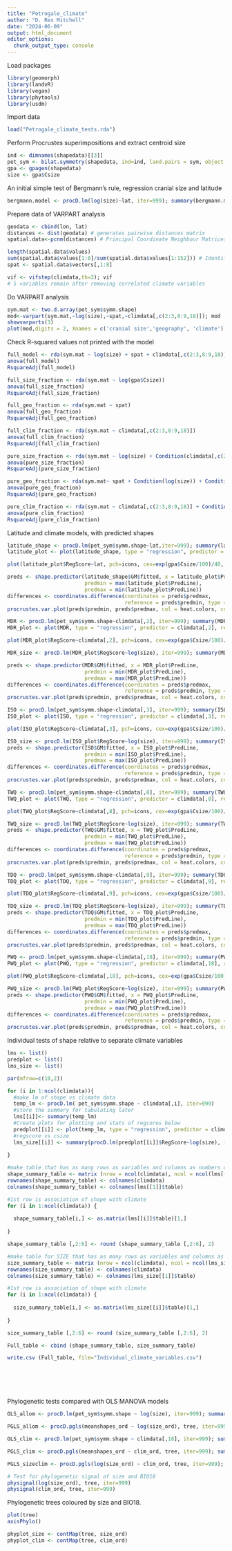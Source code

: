 ---
title: "Petrogale_climate"
author: "D. Rex Mitchell"
date: "2024-06-09"
output: html_document
editor_options: 
  chunk_output_type: console
---

Load packages
```{r}
library(geomorph)
library(landvR)
library(vegan)
library(phytools)
library(usdm)
```

Import data
```{r}
load("Petrogale_climate_tests.rda")
```

Perform Procrustes superimpositions and extract centroid size
```{r}
ind <- dimnames(shapedata)[[3]]
pet_sym <- bilat.symmetry(shapedata, ind=ind, land.pairs = sym, object.sym=T, curves=slide)
gpa <- gpagen(shapedata)
size <- gpa$Csize
```

An initial simple test of Bergmann's rule, regression cranial size and latitude
```{r}
bergmann.model <- procD.lm(log(size)~lat, iter=999); summary(bergmann.model)
```

Prepare data of VARPART analysis
```{r}
geodata <- cbind(lon, lat)
distances <- dist(geodata) # generates pairwise distances matrix
spatial.data<-pcnm(distances) # Principal Coordinate Neighbour Matrices conversion

length(spatial.data$values)
sum(spatial.data$values[1:8]/sum(spatial.data$values[1:152])) # Identify how many values equate to ~95% and isolate these
spat <- spatial.data$vectors[,1:8]

vif <- vifstep(climdata,th=3); vif 
# 5 variables remain after removing correlated climate variables
```

Do VARPART analysis
```{r}
sym.mat <- two.d.array(pet_sym$symm.shape)
mod<-varpart(sym.mat,~log(size),~spat,~climdata[,c(2:3,8:9,18)]); mod
showvarparts(3)
plot(mod,digits = 2, Xnames = c('cranial size','geography', 'climate'), bg = c('red','orange', 'blue'))
```

Check R-squared values not printed with the model
```{r}
full_model <- rda(sym.mat ~ log(size) + spat + climdata[,c(2:3,8:9,18)])
anova(full_model)
RsquareAdj(full_model)

full_size_fraction <- rda(sym.mat ~ log(gpa$Csize))
anova(full_size_fraction) 
RsquareAdj(full_size_fraction)

full_geo_fraction <- rda(sym.mat ~ spat)
anova(full_geo_fraction) 
RsquareAdj(full_geo_fraction)

full_clim_fraction <- rda(sym.mat ~ climdata[,c(2:3,8:9,18)])
anova(full_clim_fraction) 
RsquareAdj(full_clim_fraction)

pure_size_fraction <- rda(sym.mat ~ log(size) + Condition(climdata[,c(2:3,8:9,18)]) + Condition(spat))
anova(pure_size_fraction)
RsquareAdj(pure_size_fraction)

pure_geo_fraction <- rda(sym.mat~ spat + Condition(log(size)) + Condition(climdata[,c(2:3,8:9,18)]))
anova(pure_geo_fraction)
RsquareAdj(pure_geo_fraction)

pure_clim_fraction <- rda(sym.mat ~ climdata[,c(2:3,8:9,18)] + Condition(log(size)) + Condition(spat))
anova(pure_clim_fraction)
RsquareAdj(pure_clim_fraction)
```

Latitude and climate models, with predicted shapes
```{r}
latitude_shape <- procD.lm(pet_sym$symm.shape~lat,iter=999); summary(latitude_shape)
latitude_plot <- plot(latitude_shape, type = "regression", predictor = lat, reg.type = "RegScore", pch=icons, cex=gpa$Csize/200, bg = species) 

plot(latitude_plot$RegScore~lat, pch=icons, cex=exp(gpa$Csize/100)/40, bg = species, xlab = "Latitude", ylab = "Shape Score")

preds <- shape.predictor(latitude_shape$GM$fitted, x = latitude_plot$PredLine,
                         predmin = max(latitude_plot$PredLine), 
                         predmax = min(latitude_plot$PredLine))
differences <- coordinates.difference(coordinates = preds$predmax,
                                      reference = preds$predmin, type = "spherical")
procrustes.var.plot(preds$predmin, preds$predmax, col = heat.colors, col.val = differences[[1]][1:150], magnitude = 1, pt.size = 1)

MDR <- procD.lm(pet_sym$symm.shape~climdata[,2], iter=999); summary(MDR)
MDR_plot <- plot(MDR, type = "regression", predictor = climdata[,2], reg.type = "RegScore", pch=icons, cex=gpa$Csize/200, bg = species) 

plot(MDR_plot$RegScore~climdata[,2], pch=icons, cex=exp(gpa$Csize/100)/40, bg = species, xlab = "Mean Diurnal Range", ylab = "Shape Score")

MDR_size <- procD.lm(MDR_plot$RegScore~log(size), iter=999); summary(MDR_size)

preds <- shape.predictor(MDR$GM$fitted, x = MDR_plot$PredLine, 
                         predmin = min(MDR_plot$PredLine), 
                         predmax = max(MDR_plot$PredLine))
differences <- coordinates.difference(coordinates = preds$predmax,
                                      reference = preds$predmin, type = "spherical")
procrustes.var.plot(preds$predmin, preds$predmax, col = heat.colors, col.val = differences[[1]][1:150], magnitude = 1, pt.size = 1)

ISO <- procD.lm(pet_sym$symm.shape~climdata[,3], iter=999); summary(ISO)
ISO_plot <- plot(ISO, type = "regression", predictor = climdata[,3], reg.type = "RegScore", pch=icons, cex=gpa$Csize/200, bg = species) 

plot(ISO_plot$RegScore~climdata[,3], pch=icons, cex=exp(gpa$Csize/100)/40, bg = species, xlab = "Isothermality", ylab = "Shape Score")

ISO_size <- procD.lm(ISO_plot$RegScore~log(size), iter=999); summary(ISO_size)
preds <- shape.predictor(ISO$GM$fitted, x = ISO_plot$PredLine, 
                         predmin = min(ISO_plot$PredLine), 
                         predmax = max(ISO_plot$PredLine))
differences <- coordinates.difference(coordinates = preds$predmax,
                                      reference = preds$predmin, type = "spherical")
procrustes.var.plot(preds$predmin, preds$predmax, col = heat.colors, col.val = differences[[1]][1:150], magnitude = 1, pt.size = 1)

TWQ <- procD.lm(pet_sym$symm.shape~climdata[,8], iter=999); summary(TWQ)
TWQ_plot <- plot(TWQ, type = "regression", predictor = climdata[,8], reg.type = "RegScore", pch=icons, cex=gpa$Csize/200, bg = species) 

plot(TWQ_plot$RegScore~climdata[,8], pch=icons, cex=exp(gpa$Csize/100)/40, bg = species, xlab = "Temperature of Wettest Quarter", ylab = "Shape Score")

TWQ_size <- procD.lm(TWQ_plot$RegScore~log(size), iter=999); summary(TWQ_size)
preds <- shape.predictor(TWQ$GM$fitted, x = TWQ_plot$PredLine, 
                         predmin = min(TWQ_plot$PredLine), 
                         predmax = max(TWQ_plot$PredLine))
differences <- coordinates.difference(coordinates = preds$predmax,
                                      reference = preds$predmin, type = "spherical")
procrustes.var.plot(preds$predmin, preds$predmax, col = heat.colors, col.val = differences[[1]][1:150], magnitude = 1, pt.size = 1)

TDQ <- procD.lm(pet_sym$symm.shape~climdata[,9], iter=999); summary(TDQ)
TDQ_plot <- plot(TDQ, type = "regression", predictor = climdata[,9], reg.type = "RegScore", pch=icons, cex=gpa$Csize/200, bg = species)

plot(TDQ_plot$RegScore~climdata[,9], pch=icons, cex=exp(gpa$Csize/100)/40, bg = species, xlab = "Temperature of Driest Quarter", ylab = "Shape Score")

TDQ_size <- procD.lm(TDQ_plot$RegScore~log(size), iter=999); summary(TDQ_size)
preds <- shape.predictor(TDQ$GM$fitted, x = TDQ_plot$PredLine, 
                         predmin = min(TDQ_plot$PredLine), 
                         predmax = max(TDQ_plot$PredLine))
differences <- coordinates.difference(coordinates = preds$predmax,
                                      reference = preds$predmin, type = "spherical")
procrustes.var.plot(preds$predmin, preds$predmax, col = heat.colors, col.val = differences[[1]][1:150], magnitude = 1, pt.size = 1)

PWQ <- procD.lm(pet_sym$symm.shape~climdata[,18], iter=999); summary(PWQ)
PWQ_plot <- plot(PWQ, type = "regression", predictor = climdata[,18], reg.type = "RegScore", pch=icons, cex=gpa$Csize/200, bg = species)

plot(PWQ_plot$RegScore~climdata[,18], pch=icons, cex=exp(gpa$Csize/100)/40, bg = species, xlab = "Precipitation of Warmest Quarter", ylab = "Shape Score")

PWQ_size <- procD.lm(PWQ_plot$RegScore~log(size), iter=999); summary(PWQ_size)
preds <- shape.predictor(PWQ$GM$fitted, x = PWQ_plot$PredLine, 
                         predmin = min(PWQ_plot$PredLine), 
                         predmax = max(PWQ_plot$PredLine))
differences <- coordinates.difference(coordinates = preds$predmax,
                                      reference = preds$predmin, type = "spherical")
procrustes.var.plot(preds$predmin, preds$predmax, col = heat.colors, col.val = differences[[1]][1:150], magnitude = 1, pt.size = 1)
```

Individual tests of shape relative to separate climate variables
```{r}

lms <- list()
predplot <- list()
lms_size <- list()

par(mfrow=c(10,2))

for (i in 1:ncol(climdata)){
  #make lm of shape vs climate data
  temp_lm <- procD.lm( pet_sym$symm.shape ~ climdata[,i], iter=999)
  #store the summary for tabulating later
  lms[[i]]<- summary(temp_lm)
  #Create plots for plotting and stats of regcores below
  predplot[[i]] <- plot(temp_lm, type = "regression", predictor = climdata[,i], reg.type = "RegScore", pch=icons, cex=gpa$Csize/200, bg = species)
  #regscore vs csize
  lms_size[[i]] <- summary(procD.lm(predplot[[i]]$RegScore~log(size), iter=999))
  
}

#make table that has as many rows as variables and columns as numbers of summary stats columns
shape_summary_table <- matrix (nrow = ncol(climdata), ncol = ncol(lms[[1]]$table))
rownames(shape_summary_table) <- colnames(climdata)
colnames(shape_summary_table) <- colnames(lms[[1]]$table)

#1st row is association of shape with climate
for (i in 1:ncol(climdata)) {
  
  shape_summary_table[i,] <- as.matrix(lms[[i]]$table)[1,]
  
}

shape_summary_table [,2:6] <- round (shape_summary_table [,2:6], 2)

#make table for SIZE that has as many rows as variables and columns as numbers of summary stats columns
size_summary_table <- matrix (nrow = ncol(climdata), ncol = ncol(lms_size[[1]]$table))
rownames(size_summary_table) <- colnames(climdata)
colnames(size_summary_table) <- colnames(lms_size[[1]]$table)

#1st row is association of shape with climate
for (i in 1:ncol(climdata)) {
  
  size_summary_table[i,] <- as.matrix(lms_size[[i]]$table)[1,]
  
}

size_summary_table [,2:6] <- round (size_summary_table [,2:6], 2)

Full_table <- cbind (shape_summary_table, size_summary_table)

write.csv (Full_table, file="Individual_climate_variables.csv")







```

Phylogenetic tests compared with OLS MANOVA models
```{r}
OLS_allom <- procD.lm(pet_sym$symm.shape ~ log(size), iter=999); summary(OLS_allom)

PGLS_allom <- procD.pgls(meanshapes_ord ~ log(size_ord), tree, iter=999); summary(PGLS_allom)

OLS_clim <- procD.lm(pet_sym$symm.shape ~ climdata[,18], iter=999); summary(OLS_clim)

PGLS_clim <- procD.pgls(meanshapes_ord ~ clim_ord, tree, iter=999); summary(PGLS_clim)

PGLS_sizeclim <- procD.pgls(log(size_ord) ~ clim_ord, tree, iter=999); summary(PGLS_sizeclim)

# Test for phylogenetic signal of size and BIO18
physignal(log(size_ord), tree, iter=999)
physignal(clim_ord, tree, iter=999)
```

Phylogenetic trees coloured by size and BIO18.
```{r}
plot(tree)
axisPhylo()

phyplot_size <- contMap(tree, size_ord)
phyplot_clim <- contMap(tree, clim_ord)
```